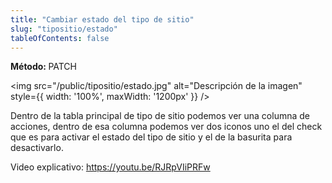 ```yaml
---
title: "Cambiar estado del tipo de sitio"
slug: "tipositio/estado"
tableOfContents: false
---
```



<p>
  <strong>Método: </strong>
  <span class="sl-badge note small astro-avdet4wd">PATCH</span>
</p>

<Tabs>
  <TabItem label="Endpoint">
    <ApiEndpoint url={`/admin/tiposSitio`}/>
  </TabItem>
</Tabs>



<img src="/public/tipositio/estado.jpg" alt="Descripción de la imagen" style={{ width: '100%', maxWidth: '1200px' }} />


Dentro de la tabla principal de tipo de sitio podemos ver una columna de acciones, dentro de esa columna podemos ver dos iconos 
uno el del check que es para activar el estado del tipo de sitio y el de la basurita para desactivarlo.

Video explicativo: https://youtu.be/RJRpVIiPRFw

